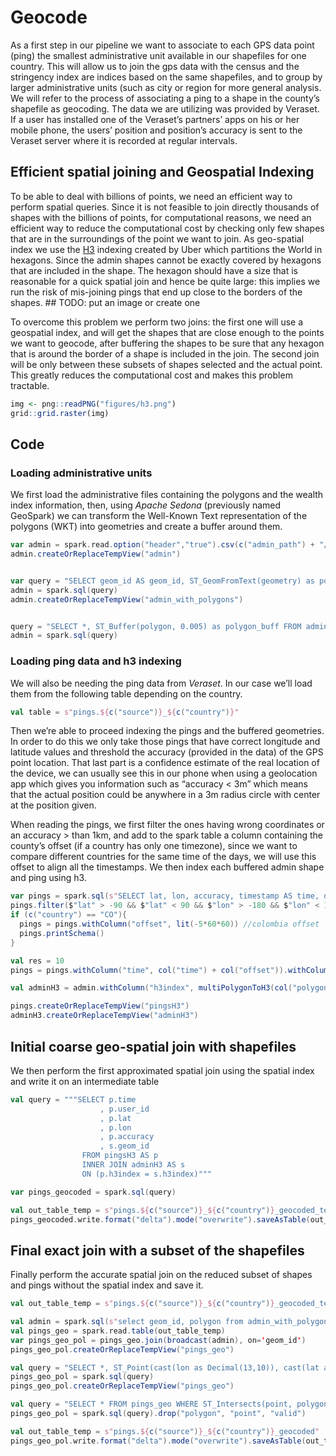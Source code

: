 # Geocode

As a first step in our pipeline we want to associate to each GPS data point (ping) the smallest administrative unit available
in our shapefiles for one country. This will allow us to join the gps data with the census
and the stringency index are indices based on the same shapefiles, and to group by larger administrative units (such
as city or region for more general analysis. We will refer to the process of associating a ping to a shape in the county's
shapefile as geocoding.
The data we are utilizing was provided by Veraset. If a user has installed one of the Veraset's
partners' apps on his or her mobile phone, the users' position and position's accuracy is sent to the Veraset server where
it is recorded at regular intervals.

## Efficient spatial joining and Geospatial Indexing
To be able to deal with billions of points, we need an efficient way to perform spatial queries. Since it is not feasible
to join directly thousands of shapes with the billions of points, for computational reasons, we need an efficient way to reduce the
computational cost by checking only few shapes that are in the surroundings of the point we want to join.
As geo-spatial index we use the [H3](https://eng.uber.com/h3/) indexing created by Uber which partitions the World in hexagons.
Since the admin shapes cannot be exactly covered by hexagons that are included in the shape. The hexagon should have a size
that is reasonable for a quick spatial join and hence be quite large: this implies we
run the risk of mis-joining pings that end up close to the borders of the shapes.
## TODO: put an image or create one

To overcome this problem we perform two joins: the first one will use a geospatial index, and will get the shapes that are close enough to
the points we want to geocode, after buffering the shapes to be sure that any hexagon that is around the border of a shape
is included in the join. The second join will be only between these subsets of shapes selected and the actual point. This greatly
reduces the computational cost and makes this problem tractable.



```r
img <- png::readPNG("figures/h3.png")
grid::grid.raster(img)
```

## Code


### Loading administrative units

We first load the administrative files containing the polygons and the wealth index information, then, using *Apache Sedona* (previously named GeoSpark) we
can transform the Well-Known Text representation of the polygons (WKT) into geometries and create a buffer around them.

```scala
var admin = spark.read.option("header","true").csv(c("admin_path") + "/" + c("country") + "/admin.csv")
admin.createOrReplaceTempView("admin")


var query = "SELECT geom_id AS geom_id, ST_GeomFromText(geometry) as polygon FROM admin"
admin = spark.sql(query)
admin.createOrReplaceTempView("admin_with_polygons")


query = "SELECT *, ST_Buffer(polygon, 0.005) as polygon_buff FROM admin_with_polygons"
admin = spark.sql(query)
```

### Loading ping data and h3 indexing

We will also be needing the ping data from *Veraset*. In our case we'll load them from the following table depending on the country.

```scala
val table = s"pings.${c("source")}_${c("country")}"
```

Then we're able to proceed indexing the pings and the buffered geometries.
In order to do this we only take those pings that have correct longitude and latitude
values and threshold the accuracy (provided in the data) of the GPS point location. That last part is a confidence
estimate of the real location of the device, we can usually see this in our phone when using a geolocation app which
gives you information such as "accuracy < 3m" which means that the actual position could be anywhere in a 3m radius circle with
center at the position given.

When reading the pings, we first filter the ones having wrong coordinates or an accuracy > than 1km, and add to the spark
table a column containing the county's offset (if a country has only one timezone), since we want to compare different
countries for the same time of the days, we will use this offset to align all the timestamps. We then index each buffered
admin shape and ping using h3.
```scala
var pings = spark.sql(s"SELECT lat, lon, accuracy, timestamp AS time, device_id AS user_id FROM ${c("input_table")} WHERE country = '${c("country")}'")
pings.filter($"lat" > -90 && $"lat" < 90 && $"lon" > -180 && $"lon" < 180 && $"accuracy" >= 0 && $"accuracy" <= 1000)
if (c("country") == "CO"){
  pings = pings.withColumn("offset", lit(-5*60*60)) //colombia offset
  pings.printSchema()
}

val res = 10
pings = pings.withColumn("time", col("time") + col("offset")).withColumn("h3index", geoToH3(col("lat"), col("lon"), lit(res)))

val adminH3 = admin.withColumn("h3index", multiPolygonToH3(col("polygon_buff"), lit(res))).select("geom_id", "h3index").withColumn("h3index", explode($"h3index"))

pings.createOrReplaceTempView("pingsH3")
adminH3.createOrReplaceTempView("adminH3")
```
## Initial coarse geo-spatial join with shapefiles
We then perform the first approximated spatial join using the spatial index and write it on an intermediate table

```scala
val query = """SELECT p.time
                    , p.user_id
                    , p.lat
                    , p.lon
                    , p.accuracy
                    , s.geom_id
                FROM pingsH3 AS p
                INNER JOIN adminH3 AS s
                ON (p.h3index = s.h3index)"""

var pings_geocoded = spark.sql(query)

val out_table_temp = s"pings.${c("source")}_${c("country")}_geocoded_temp"
pings_geocoded.write.format("delta").mode("overwrite").saveAsTable(out_table_temp)
```

## Final exact join with a subset of the shapefiles
Finally perform the accurate spatial join on the reduced subset of shapes and pings without the spatial index and save it.

```scala
val out_table_temp = s"pings.${c("source")}_${c("country")}_geocoded_temp"

val admin = spark.sql(s"select geom_id, polygon from admin_with_polygon")
val pings_geo = spark.read.table(out_table_temp)
var pings_geo_pol = pings_geo.join(broadcast(admin), on='geom_id')
pings_geo_pol.createOrReplaceTempView("pings_geo")

val query = "SELECT *, ST_Point(cast(lon as Decimal(13,10)), cast(lat as Decimal(13,10))) as point FROM pings_geo"
pings_geo_pol = spark.sql(query)
pings_geo_pol.createOrReplaceTempView("pings_geo")

val query = "SELECT * FROM pings_geo WHERE ST_Intersects(point, polygon)"
pings_geo_pol = spark.sql(query).drop("polygon", "point", "valid")

val out_table_temp = s"pings.${c("source")}_${c("country")}_geocoded"
pings_geo_pol.write.format("delta").mode("overwrite").saveAsTable(out_table)
```